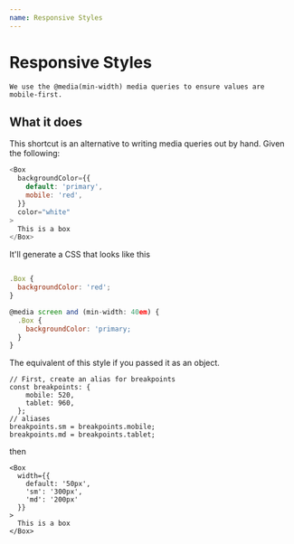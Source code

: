 ```yaml
---
name: Responsive Styles
---
```


# Responsive Styles

```
We use the @media(min-width) media queries to ensure values are mobile-first.
```

## What it does

This shortcut is an alternative to writing media queries out by hand. Given the following:

```js
<Box
  backgroundColor={{
    default: 'primary',
    mobile: 'red',
  }}
  color="white"
>
  This is a box
</Box>
```

It'll generate a CSS that looks like this

```js

.Box {
  backgroundColor: 'red';
}

@media screen and (min-width: 40em) {
  .Box {
    backgroundColor: 'primary;
  }
}
```

The equivalent of this style if you passed it as an object.

```
// First, create an alias for breakpoints
const breakpoints: {
    mobile: 520,
    tablet: 960,
  };
// aliases
breakpoints.sm = breakpoints.mobile;
breakpoints.md = breakpoints.tablet;
```

then

```
<Box
  width={{
    default: '50px',
    'sm': '300px',
    'md': '200px'
  }}
>
  This is a box
</Box>
```
